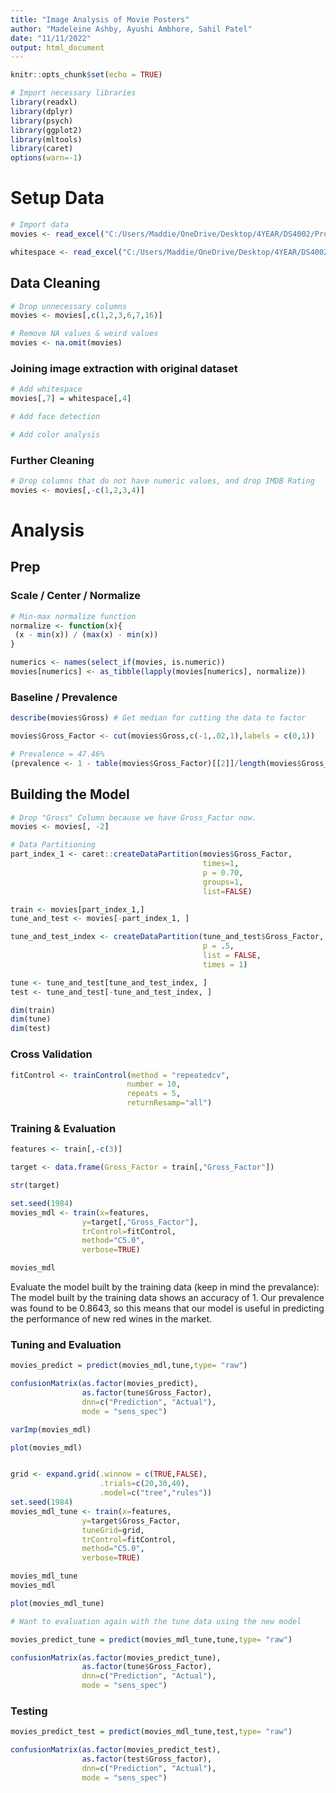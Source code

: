 ```yaml
---
title: "Image Analysis of Movie Posters"
author: "Madeleine Ashby, Ayushi Ambhore, Sahil Patel"
date: "11/11/2022"
output: html_document
---
```


```r
knitr::opts_chunk$set(echo = TRUE)
```

```r
# Import necessary libraries
library(readxl)
library(dplyr)
library(psych)
library(ggplot2)
library(mltools)
library(caret)
options(warn=-1)
```

# Setup Data

```r
# Import data
movies <- read_excel("C:/Users/Maddie/OneDrive/Desktop/4YEAR/DS4002/Project3/ds4002-proj3/DATA/imdb_top_1000.xlsx")

whitespace <- read_excel("C:/Users/Maddie/OneDrive/Desktop/4YEAR/DS4002/Project3/ds4002-proj3/DATA/whitespace.xlsx")

```
## Data Cleaning
```r
# Drop unnecessary columns
movies <- movies[,c(1,2,3,6,7,16)]

# Remove NA values & weird values
movies <- na.omit(movies)


```

### Joining image extraction with original dataset
```r
# Add whitespace
movies[,7] = whitespace[,4]

# Add face detection

# Add color analysis

```

### Further Cleaning
```r
# Drop columns that do not have numeric values, and drop IMDB Rating
movies <- movies[,-c(1,2,3,4)]

```



# Analysis

## Prep

### Scale / Center / Normalize
```r
# Min-max normalize function
normalize <- function(x){
 (x - min(x)) / (max(x) - min(x))
}

numerics <- names(select_if(movies, is.numeric))
movies[numerics] <- as_tibble(lapply(movies[numerics], normalize))


```


### Baseline / Prevalence
```r
describe(movies$Gross) # Get median for cutting the data to factor

movies$Gross_Factor <- cut(movies$Gross,c(-1,.02,1),labels = c(0,1))

# Prevalence = 47.46%
(prevalence <- 1 - table(movies$Gross_Factor)[[2]]/length(movies$Gross_Factor))
```

## Building the Model
```r
# Drop "Gross" Column because we have Gross_Factor now.
movies <- movies[, -2]

# Data Partitioning
part_index_1 <- caret::createDataPartition(movies$Gross_Factor,
                                           times=1,
                                           p = 0.70,
                                           groups=1,
                                           list=FALSE)

train <- movies[part_index_1,]
tune_and_test <- movies[-part_index_1, ]

tune_and_test_index <- createDataPartition(tune_and_test$Gross_Factor,
                                           p = .5,
                                           list = FALSE,
                                           times = 1)

tune <- tune_and_test[tune_and_test_index, ]
test <- tune_and_test[-tune_and_test_index, ]

dim(train)
dim(tune)
dim(test)
```

### Cross Validation
```r
fitControl <- trainControl(method = "repeatedcv",
                          number = 10,
                          repeats = 5, 
                          returnResamp="all")
```

### Training & Evaluation
```r
features <- train[,-c(3)]

target <- data.frame(Gross_Factor = train[,"Gross_Factor"])

str(target)

set.seed(1984)
movies_mdl <- train(x=features,
                y=target[,"Gross_Factor"],
                trControl=fitControl,
                method="C5.0",
                verbose=TRUE)

movies_mdl

```
Evaluate the model built by the training data (keep in mind the prevalance):
The model built by the training data shows an accuracy of 1.  Our prevalence was found to be 0.8643, so this means that our model is useful in predicting the performance of new red wines in the market.

### Tuning and Evaluation 
```r

movies_predict = predict(movies_mdl,tune,type= "raw")

confusionMatrix(as.factor(movies_predict), 
                as.factor(tune$Gross_Factor), 
                dnn=c("Prediction", "Actual"), 
                mode = "sens_spec")

varImp(movies_mdl)

plot(movies_mdl)


grid <- expand.grid(.winnow = c(TRUE,FALSE), 
                    .trials=c(20,30,40), 
                    .model=c("tree","rules"))
set.seed(1984)
movies_mdl_tune <- train(x=features,
                y=target$Gross_Factor,
                tuneGrid=grid,
                trControl=fitControl,
                method="C5.0",
                verbose=TRUE)

movies_mdl_tune
movies_mdl

plot(movies_mdl_tune)

# Want to evaluation again with the tune data using the new model 

movies_predict_tune = predict(movies_mdl_tune,tune,type= "raw")

confusionMatrix(as.factor(movies_predict_tune), 
                as.factor(tune$Gross_Factor), 
                dnn=c("Prediction", "Actual"), 
                mode = "sens_spec")


```

### Testing
```r
movies_predict_test = predict(movies_mdl_tune,test,type= "raw")

confusionMatrix(as.factor(movies_predict_test), 
                as.factor(test$Gross_factor), 
                dnn=c("Prediction", "Actual"), 
                mode = "sens_spec")
```

